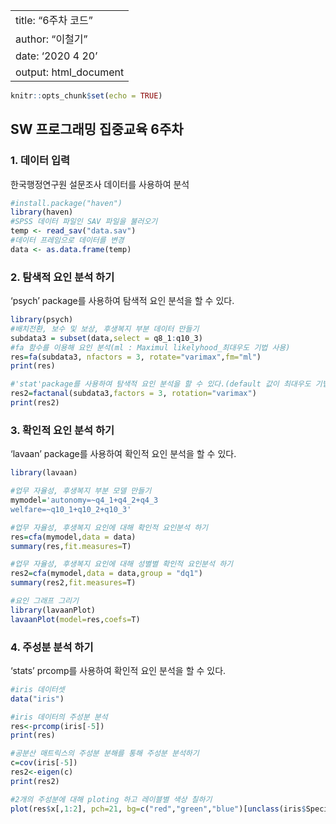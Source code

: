 

---
title: "6주차 코드"
author: "이철기"
date: '2020 4 20 '
output: html_document
---

```{r setup, include=FALSE}
knitr::opts_chunk$set(echo = TRUE)
```
## SW 프로그래밍 집중교육 6주차

###  1. 데이터 입력
한국행정연구원 설문조사 데이터를 사용하여 분석

```{R}
#install.package("haven")
library(haven)
#SPSS 데이터 파일인 SAV 파일을 불러오기
temp <- read_sav("data.sav")
#데이터 프레임으로 데이터를 변경
data <- as.data.frame(temp)
```
### 2. 탐색적 요인 분석 하기 

'psych' package를 사용하여 탐색적 요인 분석을 할 수 있다.
```{R}
library(psych)
#배치전환, 보수 및 보상, 후생복지 부분 데이터 만들기
subdata3 = subset(data,select = q8_1:q10_3)  
#fa 함수를 이용해 요인 분석(ml : Maximul likelyhood_최대우도 기법 사용)
res=fa(subdata3, nfactors = 3, rotate="varimax",fm="ml")
print(res)

#'stat'package를 사용하여 탐색적 요인 분석을 할 수 있다.(default 값이 최대우도 기법 사용)
res2=factanal(subdata3,factors = 3, rotation="varimax")
print(res2)

```

### 3. 확인적 요인 분석 하기 
'lavaan' package를 사용하여 확인적 요인 분석을 할 수 있다.
```{R}
library(lavaan)

#업무 자율성, 후생복지 부분 모델 만들기
mymodel='autonomy=~q4_1+q4_2+q4_3
welfare=~q10_1+q10_2+q10_3'

#업무 자율성, 후생복지 요인에 대해 확인적 요인분석 하기
res=cfa(mymodel,data = data)
summary(res,fit.measures=T)

#업무 자율성, 후생복지 요인에 대해 성별별 확인적 요인분석 하기
res2=cfa(mymodel,data = data,group = "dq1")
summary(res2,fit.measures=T)

#요인 그래프 그리기
library(lavaanPlot)
lavaanPlot(model=res,coefs=T)
```

### 4. 주성분 분석 하기 
'stats' prcomp를 사용하여 확인적 요인 분석을 할 수 있다.

```{R}
#iris 데이터셋
data("iris")

#iris 데이터의 주성분 분석
res<-prcomp(iris[-5])
print(res)

#공분산 매트릭스의 주성분 분해를 통해 주성분 분석하기
c=cov(iris[-5])
res2<-eigen(c)
print(res2)

#2개의 주성분에 대해 ploting 하고 레이블별 색상 칠하기
plot(res$x[,1:2], pch=21, bg=c("red","green","blue")[unclass(iris$Species)])
```
